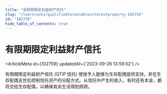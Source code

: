 ```yaml
---
title: "有限期限定利益财产信托"
slug: "/learn/wiki/qualifiedterminableinterestproperty-102759"
id: "102759"
hide_table_of_contents: true
---
```



# 有限期限定利益财产信托

<ArticleMeta id={102759} updatedAt={'2023-09-26 13:59:02'} />
<div className='border-solid border-b border-t-0 my-4 border-[var(--ifm-color-gray-300)]' />

有限期限定利益财产信托 (QTIP 信托) 使授予人能够为生存配偶提供支持，并在生存配偶去世后控制信托资产的分配方式。从信托中产生的收入，有时还有本金，都将交给生存配偶，以确保其余生活得到照顾。
